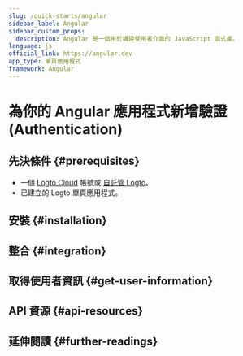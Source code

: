 ```yaml
---
slug: /quick-starts/angular
sidebar_label: Angular
sidebar_custom_props:
  description: Angular 是一個用於構建使用者介面的 JavaScript 函式庫。
language: js
official_link: https://angular.dev
app_type: 單頁應用程式
framework: Angular
---
```




# 為你的 Angular 應用程式新增驗證 (Authentication)

<GuideTip />

## 先決條件 \{#prerequisites}

- 一個 [Logto Cloud](https://cloud.logto.io) 帳號或 [自託管 Logto](/introduction/set-up-logto-oss)。
- 已建立的 Logto 單頁應用程式。

## 安裝 \{#installation}

<Installation />

## 整合 \{#integration}

<Integration />

## 取得使用者資訊 \{#get-user-information}

<GetUserInformation />

## API 資源 \{#api-resources}

<ApiResources />

## 延伸閱讀 \{#further-readings}

<FurtherReadings />
